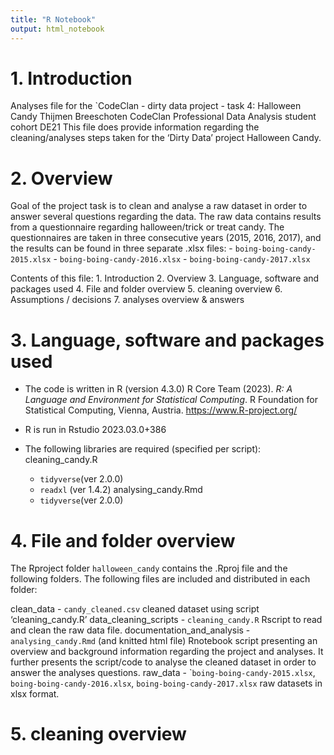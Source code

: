 ```yaml
---
title: "R Notebook"
output: html_notebook
---
```


# 1. Introduction

Analyses file for the `CodeClan - dirty data project - task 4: Halloween Candy
Thijmen Breeschoten 
CodeClan Professional Data Analysis student cohort DE21
This file does provide information regarding the cleaning/analyses steps taken for 
the 'Dirty Data' project Halloween Candy.

# 2. Overview

Goal of the project task is to clean and analyse a raw dataset in order to answer 
several questions regarding the data.
The raw data contains results from a questionnaire regarding halloween/trick or treat candy.
The questionnaires are taken in three consecutive years (2015, 2016, 2017), and
the results can be found in three separate .xlsx files:
- `boing-boing-candy-2015.xlsx`
- `boing-boing-candy-2016.xlsx`
- `boing-boing-candy-2017.xlsx`

Contents of this file:
1. Introduction
2. Overview
3. Language, software and packages used
4. File and folder overview
5. cleaning overview
6. Assumptions / decisions
7. analyses overview & answers

# 3. Language, software and packages used

* The code is written in R (version 4.3.0)
  R Core Team (2023). _R: A Language and Environment for Statistical Computing_. 
  R Foundation for Statistical Computing, Vienna, Austria.
   <https://www.R-project.org/>

* R is run in Rstudio 2023.03.0+386 

* The following libraries are required (specified per script):
  cleaning_candy.R
  - `tidyverse`(ver 2.0.0)
  - `readxl` (ver 1.4.2)
  analysing_candy.Rmd
  - `tidyverse`(ver 2.0.0)
  
# 4. File and folder overview
The Rproject folder `halloween_candy` contains the .Rproj file and the following 
folders.
The following files are included and distributed in each folder:

clean_data
  - `candy_cleaned.csv` cleaned dataset using script 'cleaning_candy.R'
data_cleaning_scripts
  - `cleaning_candy.R` Rscript to read and clean the raw data file.
documentation_and_analysis
  - `analysing_candy.Rmd` (and knitted html file) Rnotebook script presenting an 
  overview and background information regarding the project and analyses. It further   presents the script/code to analyse the cleaned dataset in order to answer the       analyses questions.
raw_data
  - ``boing-boing-candy-2015.xlsx`, `boing-boing-candy-2016.xlsx`,                       `boing-boing-candy-2017.xlsx` raw datasets in xlsx format.
  
# 5. cleaning overview
